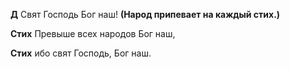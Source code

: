 **Д** Свят Господь Бог наш! **(Народ припевает на каждый стих.)**

**Стих** Превыше всех народов Бог наш,

**Стих** ибо свят Господь, Бог наш.

